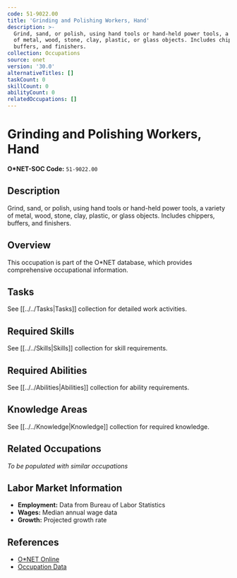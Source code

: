 ```yaml
---
code: 51-9022.00
title: 'Grinding and Polishing Workers, Hand'
description: >-
  Grind, sand, or polish, using hand tools or hand-held power tools, a variety
  of metal, wood, stone, clay, plastic, or glass objects. Includes chippers,
  buffers, and finishers.
collection: Occupations
source: onet
version: '30.0'
alternativeTitles: []
taskCount: 0
skillCount: 0
abilityCount: 0
relatedOccupations: []
---
```

# Grinding and Polishing Workers, Hand

**O*NET-SOC Code:** `51-9022.00`

## Description

Grind, sand, or polish, using hand tools or hand-held power tools, a variety of metal, wood, stone, clay, plastic, or glass objects. Includes chippers, buffers, and finishers.

## Overview

This occupation is part of the O*NET database, which provides comprehensive occupational information.

## Tasks

See [[../../Tasks|Tasks]] collection for detailed work activities.

## Required Skills

See [[../../Skills|Skills]] collection for skill requirements.

## Required Abilities

See [[../../Abilities|Abilities]] collection for ability requirements.

## Knowledge Areas

See [[../../Knowledge|Knowledge]] collection for required knowledge.

## Related Occupations

*To be populated with similar occupations*

## Labor Market Information

- **Employment:** Data from Bureau of Labor Statistics
- **Wages:** Median annual wage data
- **Growth:** Projected growth rate

## References

- [O*NET Online](https://www.onetonline.org/link/summary/51-9022.00)
- [Occupation Data](https://www.onetcenter.org/)
